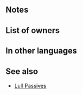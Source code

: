 {{Weapon Infobox
|tagid=SID_生涯の相棒の鋭弓
|intID=3644
|userVersion1=Bow
|userVersion2=Arrow
|exclusive=1
|weaponType=Bow
|cost=400
|might=14
|range=2
|cooldown=-1
|effectiveness=Flying
|effect=Accelerates Special trigger (cooldown count-1). Effective against flying foes. At start of turn, inflicts【Discord】and【Panic】on nearest foes within 5 spaces of unit and foes within 2 spaces of those foes. At start of combat, if unit's HP ≥ 25%, grants Atk/Spd/Def/Res+5 to unit and inflicts Spd/Def-X on foe during combat (X = number of【Bonus】and【Penalty】 effects active on foe × 4; max 16; excludes stat bonuses and stat penalties), and also, if any【Bonus】or【Penalty】is active on foe, neutralizes "Special cooldown charge -X" effects on unit and effects that prevent unit's follow-up attacks during combat.<br><br>【Discord】<br>Inflicts Atk/Spd/Def/Res-X on unit during combat (X = 2 + number of allies within 2 spaces of unit; max 5) through its next action.<br><br>【Panic】<br>Converts bonuses on target into penalties through its next action.<br><br>【Bonus】<br>All effects that last "for 1 turn" or "that turn only." Includes bonuses granted by a skill like Rally or Hone and positive status effects (extra movement or effects like Dominance).<br><br>【Penalty】<br>All effects that last "on foe through its next action." Includes penalties inflicted by a skill like Panic or Threaten and negative status effects (preventing counterattacks, restricting movement, or the effects of a skill like Triangle Adept or Guard).
|required=Silver Bow
|properties=
}}
==Notes==
{{Effective damage bonus|flying}}
{{Discord}}
{{Panic}}
{{Temporary buffs}}
{{Temporary debuffs}}
{{CooldownChargeMinusNeutralization}}
{{Follow-up effect neutralization|preventOnly=1}}
{{EffectfromBonusPenalty|temporary debuffs, "Special cooldown charge -X" neutralization, and follow-up prevention neutralization effects|target=the foe|nonStat=1}}

==List of owners==
{{Skill Hero List}}
==In other languages==
{{OtherLanguages
|japanese=生涯の相棒の鋭弓
|german=Partnerbogen
|spanishEU=Arco compañía
|spanishLA=Arco de unión
|french=Arc d'union
|italian=Arco dell'unione
|chineseTW=畢生搭檔之銳弓
|portuguese=Arco da parceria
}}
==See also==
{{See also skills|cond=Description LIKE '%【Discord】%' OR (Description LIKE '%at start of turn, inflicts%est foes within%and foes within _ spaces%' OR Description LIKE '%number of【Bonus】%effects active on%') AND (Exclusive='1' AND Name NOT LIKE '%+')}}
* [[Skill families/B Passives#Lull|Lull Passives]]
{{Weapons Navbox}}